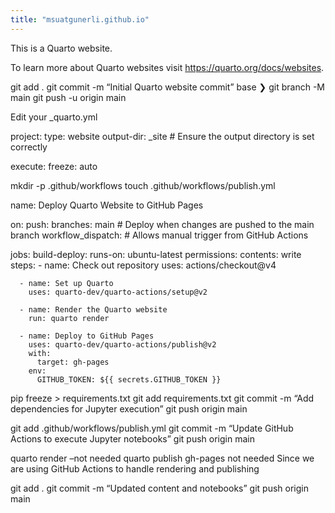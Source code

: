 ```yaml
---
title: "msuatgunerli.github.io"
---
```


This is a Quarto website.

To learn more about Quarto websites visit <https://quarto.org/docs/websites>.

git add .
git commit -m "Initial Quarto website commit"
base ❯ git branch -M main
git push -u origin main

Edit your _quarto.yml

project:
  type: website
  output-dir: _site  # Ensure the output directory is set correctly

execute:
  freeze: auto

mkdir -p .github/workflows
touch .github/workflows/publish.yml

name: Deploy Quarto Website to GitHub Pages

on:
  push:
    branches: main  # Deploy when changes are pushed to the main branch
  workflow_dispatch:  # Allows manual trigger from GitHub Actions

jobs:
  build-deploy:
    runs-on: ubuntu-latest
    permissions:
      contents: write
    steps:
      - name: Check out repository
        uses: actions/checkout@v4

      - name: Set up Quarto
        uses: quarto-dev/quarto-actions/setup@v2

      - name: Render the Quarto website
        run: quarto render

      - name: Deploy to GitHub Pages
        uses: quarto-dev/quarto-actions/publish@v2
        with:
          target: gh-pages
        env:
          GITHUB_TOKEN: ${{ secrets.GITHUB_TOKEN }}

pip freeze > requirements.txt
git add requirements.txt
git commit -m "Add dependencies for Jupyter execution"
git push origin main

git add .github/workflows/publish.yml
git commit -m "Update GitHub Actions to execute Jupyter notebooks"
git push origin main

quarto render --not needed
quarto publish gh-pages not needed
Since we are using GitHub Actions to handle rendering and publishing

git add .
git commit -m "Updated content and notebooks"
git push origin main